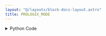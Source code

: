 ```yaml
---
layout: "@/layouts/block-docs-layout.astro"
title: PROLOGIX_MODE
---
```



<PythonDocsDisplay docstring={docstring} />
<AppDisplay app={app} />

<details>
<summary>Python Code</summary>
```python
import serial
import traceback
from flojoy import flojoy, SerialConnection, DataContainer, TextBlob
from typing import cast, Optional, Literal


@flojoy(deps={"pyserial": "3.5"}, inject_connection=True)
def PROLOGIX_MODE(
    connection: SerialConnection,
    default: Optional[DataContainer] = None,
    mode: Literal["CONTROLLER", "DEVICE"] = "CONTROLLER",
) -> TextBlob:
    """The PROLOGIX_MODE node sets the mode of the Prologix USB-to-GPIB controller - 1 for CONTROLLER mode and 0 for DEVICE mode.

    From the Prologix manual:

    In Controller mode, the GPIB-USB Controller acts as the Controller-In-Charge (CIC)
    on the GPIB bus. When the controller receives a command over the USB port
    terminated by the USB terminator – CR (ASCII 13) or LF (ASCII 10) – it addresses the
    GPIB instrument at the currently specified address (See ++addr command) to listen, and
    passes along the received data.

    In Device mode, Prologix GPIB-USB Controller acts as another peripheral on the GPIB
    bus. In this mode, the controller can act as a GPIB TALKER or GPIB LISTENER
    only. Since Prologix GPIB-USB Controller is not the Controller-In-Charge while in this
    mode, it expects to receive commands from a GPIB controller. When Device mode is
    enabled Prologix GPIB-USB controller configures itself as a GPIB Listener. All data
    received by the controller over the GPIB port is passed along to the USB port without
    buffering.

    Inputs
    ------
    default: DataContainer
        Any DataContainer - likely connected to the output of the OPEN_SERIAL node.

    Parameters
    ----------
    connection: Serial
        The open serial connection with the instrument.

    Returns
    -------
    TextBlob
        Response from the Prologix USB-to-GPIB controller.
    """

    # Start serial communication with the instrument
    ser = cast(serial.Serial, connection.get_handle())

    if ser is None:
        raise ValueError("Serial communication is not open")

    mode_integer = 0
    if mode == "CONTROLLER":
        mode_integer = 1

    cmd = "++mode " + str(mode_integer) + "\r\n"
    ser.write(cmd.encode())

    s = ser.read(256)

    return TextBlob(s)

```
[Find this Flojoy Block on GitHub](https://github.com/flojoy-ai/blocks/blob/main/blocks/IO/PROTOCOLS/GPIB/PROLOGIX/PROLOGIX_MODE/PROLOGIX_MODE.py)
</details>


## Example
